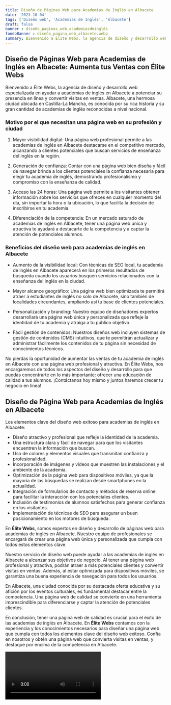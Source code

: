 ```yaml
---
title: Diseño de Páginas Web para Academias de Inglés en Albacete
date: '2023-10-04'
tags: ['Diseño web', 'Academias de Inglés', 'Albacete']
draft: false
banner : diseño_paginas_web_academiasdeinglés
fondoBanner : diseño_pagina_web_albacete.webp
summary: Bienvenido a Élite Webs, la agencia de diseño y desarrollo web especializada en ayudar a academias de inglés en Albacete a potenciar su presencia en línea y convertir visitas en ventas. Albacete, una hermosa ciudad ubicada en CastillaLa Mancha, es conocida por su rica historia y su gran cantidad de academias de inglés reconocidas a nivel nacional.
---
```


## Diseño de Páginas Web para Academias de Inglés en Albacete: Aumenta tus Ventas con Élite Webs

Bienvenido a Élite Webs, la agencia de diseño y desarrollo web especializada en ayudar a academias de inglés en Albacete a potenciar su presencia en línea y convertir visitas en ventas. Albacete, una hermosa ciudad ubicada en Castilla-La Mancha, es conocida por su rica historia y su gran cantidad de academias de inglés reconocidas a nivel nacional.

### Motivo por el que necesitan una página web en su profesión y ciudad

1. Mayor visibilidad digital: Una página web profesional permite a las academias de inglés en Albacete destacarse en el competitivo mercado, alcanzando a clientes potenciales que buscan servicios de enseñanza del inglés en la región.

2. Generación de confianza: Contar con una página web bien diseña y fácil de navegar brinda a los clientes potenciales la confianza necesaria para elegir tu academia de inglés, demostrando profesionalismo y compromiso con la enseñanza de calidad.

3. Acceso las 24 horas: Una página web permite a los visitantes obtener información sobre los servicios que ofreces en cualquier momento del día, sin importar la hora o la ubicación, lo que facilita la decisión de inscribirse en tu academia.

4. Diferenciación de la competencia: En un mercado saturado de academias de inglés en Albacete, tener una página web única y atractiva te ayudará a destacarte de la competencia y a captar la atención de potenciales alumnos.

### Beneficios del diseño web para academias de inglés en Albacete

- Aumento de la visibilidad local: Con técnicas de SEO local, tu academia de inglés en Albacete aparecerá en los primeros resultados de búsqueda cuando los usuarios busquen servicios relacionados con la enseñanza del inglés en la ciudad.

- Mayor alcance geográfico: Una página web bien optimizada te permitirá atraer a estudiantes de inglés no solo de Albacete, sino también de localidades circundantes, ampliando así tu base de clientes potenciales.

- Personalización y branding: Nuestro equipo de diseñadores expertos desarrollará una página web única y personalizada que refleje la identidad de tu academia y atraiga a tu público objetivo. 

- Fácil gestión de contenidos: Nuestros diseños web incluyen sistemas de gestión de contenidos (CMS) intuitivos, que te permitirán actualizar y administrar fácilmente los contenidos de tu página sin necesidad de conocimientos técnicos.

No pierdas la oportunidad de aumentar las ventas de tu academia de inglés en Albacete con una página web profesional y atractiva. En Élite Webs, nos encargaremos de todos los aspectos del diseño y desarrollo para que puedas concentrarte en lo más importante: ofrecer una educación de calidad a tus alumnos. ¡Contáctanos hoy mismo y juntos haremos crecer tu negocio en línea!

<GifSeo />

<Cta />

## Diseño de Página Web para Academias de Inglés en Albacete

Los elementos clave del diseño web exitoso para academias de inglés en Albacete:

- Diseño atractivo y profesional que refleje la identidad de la academia.
- Una estructura clara y fácil de navegar para que los visitantes encuentren la información que buscan.
- Uso de colores y elementos visuales que transmitan confianza y profesionalidad.
- Incorporación de imágenes y vídeos que muestren las instalaciones y el ambiente de la academia.
- Optimización de la página web para dispositivos móviles, ya que la mayoría de las búsquedas se realizan desde smartphones en la actualidad.
- Integración de formularios de contacto y métodos de reserva online para facilitar la interacción con los potenciales clientes.
- Inclusión de testimonios de alumnos satisfechos para generar confianza en los visitantes.
- Implementación de técnicas de SEO para asegurar un buen posicionamiento en los motores de búsqueda.

En **Élite Webs**, somos expertos en diseño y desarrollo de páginas web para academias de inglés en Albacete. Nuestro equipo de profesionales se encargará de crear una página web única y personalizada que cumpla con todos estos elementos clave.

Nuestro servicio de diseño web puede ayudar a las academias de inglés en Albacete a alcanzar sus objetivos de negocio. Al tener una página web profesional y atractiva, podrán atraer a más potenciales clientes y convertir visitas en ventas. Además, al estar optimizada para dispositivos móviles, se garantiza una buena experiencia de navegación para todos los usuarios.

En Albacete, una ciudad conocida por su destacada oferta educativa y su afición por los eventos culturales, es fundamental destacar entre la competencia. Una página web de calidad se convierte en una herramienta imprescindible para diferenciarse y captar la atención de potenciales clientes.

En conclusión, tener una página web de calidad es crucial para el éxito de las academias de inglés en Albacete. En **Élite Webs** contamos con la experiencia y los conocimientos necesarios para diseñar una página web que cumpla con todos los elementos clave del diseño web exitoso. Confía en nosotros y obtén una página web que convierta visitas en ventas, y destaque por encima de la competencia en Albacete.

<Video />

<CtaBot job='Academias de Inglés' city='Albacete'/>

<Gmaps query='Albacete+españa+maps' />